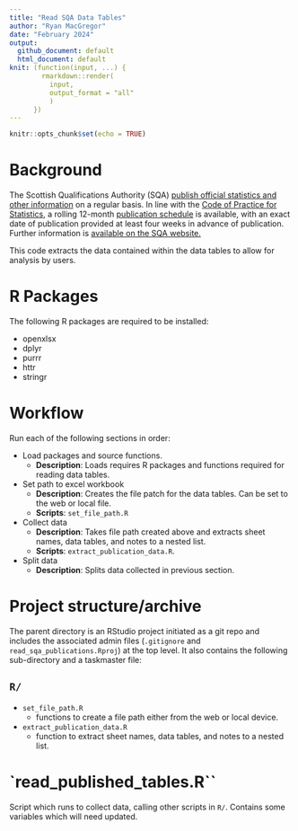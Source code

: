```yaml
---
title: "Read SQA Data Tables"
author: "Ryan MacGregor"
date: "February 2024"
output:
  github_document: default  
  html_document: default
knit: (function(input, ...) {
        rmarkdown::render(
          input,
          output_format = "all"
          )
      })
---
```


```r
knitr::opts_chunk$set(echo = TRUE)
```

# Background
The Scottish Qualifications Authority (SQA) [publish official statistics and other information](https://www.sqa.org.uk/sqa/48269.html) on a regular basis. In line with the [Code of Practice for Statistics](https://code.statisticsauthority.gov.uk/), a rolling 12-month [publication schedule](https://www.sqa.org.uk/sqa/48513.html) is available, with an exact date of publication provided at least four weeks in advance of publication. Further information is [available on the SQA website.](https://www.sqa.org.uk/sqa/92537.html)

This code extracts the data contained within the data tables to allow for analysis by users.

# R Packages

The following R packages are required to be installed:

- openxlsx
- dplyr
- purrr
- httr
- stringr

# Workflow

Run each of the following sections in order:

-   Load packages and source functions.
    -   **Description**: Loads requires R packages and functions required for reading data tables.
-   Set path to excel workbook 
    -   **Description**: Creates the file patch for the data tables. Can be set to the web or local file.
    -   **Scripts**: `set_file_path.R`
-   Collect data
    -   **Description**: Takes file path created above and extracts sheet names, data tables, and notes to a nested list.
    -   **Scripts**: `extract_publication_data.R`. 
-   Split data
    -   **Description**: Splits data collected in previous section.

# Project structure/archive

The parent directory is an RStudio project initiated as a git repo and includes the associated admin files (`.gitignore` and `read_sqa_publications.Rproj`) at the top level. It also contains the following sub-directory and a taskmaster file:

## `R/`

-   `set_file_path.R`
    -   functions to create a file path either from the web or local device.
-   `extract_publication_data.R`
    -   function to extract sheet names, data tables, and notes to a nested list.

# `read_published_tables.R``

Script which runs to collect data, calling other scripts in `R/`. Contains some variables which will need updated.
